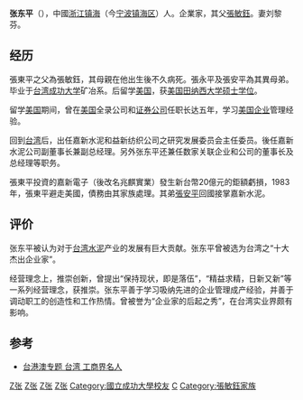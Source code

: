 {{Multiple issues|
{{POV|time=2022-03-15T13:04:24+00:00}}
{{BLP unsourced|time=2022-03-15T13:04:24+00:00}}
}}
'''张东平'''（{{bd|1940年||||}}），中國[[浙江|浙江]][[镇海|镇海]]（今[[宁波|宁波]][[镇海区_(宁波市)|镇海区]]）人。企業家，其父[[張敏鈺|張敏鈺]]。妻刘黎芬。

==经历==
張東平之父為張敏鈺，其母親在他出生後不久病死。張永平及張安平為其異母弟。毕业于[[台湾|台湾]][[成功大学|成功大学]]矿冶系。后留学[[美国|美国]]，获[[美国|美国]][[田纳西大学|田纳西大学]][[硕士|硕士]][[学位|学位]]。

留学[[美国|美国]]期间，曾在[[美国|美国]]全录公司和[[证券|证券]][[公司|公司]]任职长达五年，学习[[美国|美国]][[企业|企业]]管理经验。

回到[[台湾|台湾]]后，出任嘉新水泥和益新纺织公司之研究发展委员会主任委员。後任嘉新水泥公司副董事长兼副总经理。另外张东平还兼任数家关联企业和公司的董事长及总经理等职务。

張東平投資的嘉新電子（後改名兆麒實業）發生新台幣20億元的鉅額虧損，1983年，張東平避走美國，債務由其家族處理。其弟[[張安平|張安平]]回國接掌嘉新水泥。

==评价==
张东平被认为对于[[台湾|台湾]][[水泥|水泥]]产业的发展有巨大贡献。张东平曾被选为台湾之“十大杰出企业家”。

经营理念上，推崇创新，曾提出“保持现状，即是落伍”，“精益求精，日新又新”等一系列经营理念，获推崇。张东平善于学习吸纳先进的企业管理成产经验，并善于调动职工的创造性和工作热情。曾被誉为“企业家的后起之秀”，在台湾实业界颇有影响。

==参考==
* [https://web.archive.org/web/20070929123259/http://edit.ndcnc.gov.cn/datalib/2003/Character/DL/DL-20031230223720 台港澳专题 台湾 工商界名人]

[[Category:镇海县人|Z张]]
[[Category:寧波裔台灣人|Z张]]
[[Category:1940年出生|Z张]]
[[Category:台灣企業家|Z张]]
[[Category:國立成功大學校友|Category:國立成功大學校友]]
[[Category:田納西大學校友|C]]
[[Category:張敏鈺家族|Category:張敏鈺家族]]